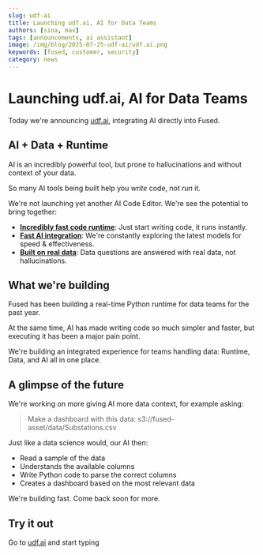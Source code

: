 ```yaml
---
slug: udf-ai
title: Launching udf.ai, AI for Data Teams
authors: [sina, max]
tags: [announcements, ai assistant]
image: /img/blog/2025-07-25-udf-ai/udf.ai.png
keywords: [fused, customer, security]
category: news
---
```


# Launching udf.ai, AI for Data Teams

Today we're announcing [udf.ai](https://udf.ai/), integrating AI directly into Fused.


<LazyReactPlayer 
    playsinline={true} 
    className="video__player" 
    loop={false} 
    playing={true}  
    muted={true} 
    controls 
    height="100%" 
    url="https://fused-magic.s3.us-west-2.amazonaws.com/workbench-walkthrough-videos/blogs/udf_ai_weather_dashboard_compressed.mp4"
    width="100%" 
/>

## AI + Data + Runtime 

AI is an incredibly powerful tool, but prone to hallucinations and without context of your data.

So many AI tools being built help you _write_ code, not _run_ it.

We're not launching yet another AI Code Editor. We're see the potential to bring together:

- **[Incredibly fast code runtime](/core-concepts/write/)**: Just start writing code, it runs instantly.
- **[Fast AI integration](/workbench/ai-assistant/)**: We're constantly exploring the latest models for speed & effectiveness.
- **[Built on real data](/workbench/file-explorer/)**: Data questions are answered with real data, not hallucinations.

## What we're building

Fused has been building a real-time Python runtime for data teams for the past year.

At the same time, AI has made writing code so much simpler and faster, but executing it has been a major pain point.

We're building an integrated experience for teams handling data: Runtime, Data, and AI all in one place.

## A glimpse of the future

We're working on more giving AI more data context, for example asking:

> Make a dashboard with this data: s3://fused-asset/data/Substations.csv

Just like a data science would, our AI then:
- Read a sample of the data
- Understands the available columns
- Write Python code to parse the correct columns
- Creates a dashboard based on the most relevant data

<LazyReactPlayer 
    playsinline={true}
    className="video__player"
    playing={true}
    muted={true}
    controls
    height="100%"
    url="https://fused-magic.s3.us-west-2.amazonaws.com/workbench-walkthrough-videos/blogs/dataset_dashboard.mp4"
    width="100%"
/>

We're building fast. Come back soon for more.

## Try it out

Go to [udf.ai](https://udf.ai) and start typing